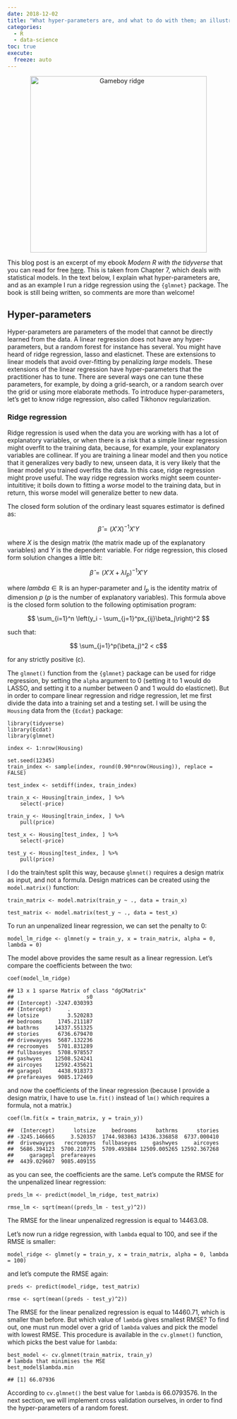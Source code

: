 ```yaml
---
date: 2018-12-02
title: "What hyper-parameters are, and what to do with them; an illustration with ridge regression"
categories:
  - R
  - data-science
toc: true
execute:
  freeze: auto
---
```



<div style="text-align:center;">
<p><a href="https://www.youtube.com/watch?v=13Gd5kpLzsw">
<img width = "400" src="../assets/img/ridge.jpg" title = "Gameboy ridge" width="80%" height="auto"></a></p>
</div>
<script type="text/javascript" async
  src="https://cdnjs.cloudflare.com/ajax/libs/mathjax/2.7.5/MathJax.js?config=TeX-MML-AM_CHTML">
</script>
<p>This blog post is an excerpt of my ebook <em>Modern R with the tidyverse</em> that you can read for
free <a href="https://b-rodrigues.github.io/modern_R/">here</a>. This is taken from Chapter 7, which deals
with statistical models. In the text below, I explain what hyper-parameters are, and as an example
I run a ridge regression using the <code>{glmnet}</code> package. The book is still being written, so
comments are more than welcome!</p>
<div id="hyper-parameters" class="section level2">
<h2>Hyper-parameters</h2>
<p>Hyper-parameters are parameters of the model that cannot be directly learned from the data.
A linear regression does not have any hyper-parameters, but a random forest for instance has several.
You might have heard of ridge regression, lasso and elasticnet. These are
extensions to linear models that avoid over-fitting by penalizing <em>large</em> models. These
extensions of the linear regression have hyper-parameters that the practitioner has to tune. There
are several ways one can tune these parameters, for example, by doing a grid-search, or a random
search over the grid or using more elaborate methods. To introduce hyper-parameters, let’s get
to know ridge regression, also called Tikhonov regularization.</p>
<div id="ridge-regression" class="section level3">
<h3>Ridge regression</h3>
<p>Ridge regression is used when the data you are working with has a lot of explanatory variables,
or when there is a risk that a simple linear regression might overfit to the training data, because,
for example, your explanatory variables are collinear.
If you are training a linear model and then you notice that it generalizes very badly to new,
unseen data, it is very likely that the linear model you trained overfits the data.
In this case, ridge regression might prove useful. The way ridge regression works might seem
counter-intuititive; it boils down to fitting a <em>worse</em> model to the training data, but in return,
this worse model will generalize better to new data.</p>
<p>The closed form solution of the ordinary least squares estimator is defined as:</p>

$$\widehat{\beta} = (X'X)^{-1}X'Y$$

<p>where $X$ is the design matrix (the matrix made up of the explanatory variables) and $Y$ is the
dependent variable. For ridge regression, this closed form solution changes a little bit:</p>

$$\widehat{\beta} = (X'X + \lambda I_p)^{-1}X'Y$$

<p>where $lambda \in \mathbb{R}$ is an hyper-parameter and $I_p$ is the identity matrix of dimension $p$
($p$ is the number of explanatory variables).
This formula above is the closed form solution to the following optimisation program:</p>

$$ \sum_{i=1}^n \left(y_i - \sum_{j=1}^px_{ij}\beta_j\right)^2 $$

<p>such that:</p>

$$ \sum_{j=1}^p(\beta_j)^2 < c$$

<p>for any strictly positive <span class="math inline">\(c\)</span>.</p>
<p>The <code>glmnet()</code> function from the <code>{glmnet}</code> package can be used for ridge regression, by setting
the <code>alpha</code> argument to 0 (setting it to 1 would do LASSO, and setting it to a number between
0 and 1 would do elasticnet). But in order to compare linear regression and ridge regression,
let me first divide the data into a training set and a testing set. I will be using the <code>Housing</code>
data from the <code>{Ecdat}</code> package:</p>
<pre class="r"><code>library(tidyverse)
library(Ecdat)
library(glmnet)</code></pre>
<pre class="r"><code>index &lt;- 1:nrow(Housing)

set.seed(12345)
train_index &lt;- sample(index, round(0.90*nrow(Housing)), replace = FALSE)

test_index &lt;- setdiff(index, train_index)

train_x &lt;- Housing[train_index, ] %&gt;% 
    select(-price)

train_y &lt;- Housing[train_index, ] %&gt;% 
    pull(price)

test_x &lt;- Housing[test_index, ] %&gt;% 
    select(-price)

test_y &lt;- Housing[test_index, ] %&gt;% 
    pull(price)</code></pre>
<p>I do the train/test split this way, because <code>glmnet()</code> requires a design matrix as input, and not
a formula. Design matrices can be created using the <code>model.matrix()</code> function:</p>
<pre class="r"><code>train_matrix &lt;- model.matrix(train_y ~ ., data = train_x)

test_matrix &lt;- model.matrix(test_y ~ ., data = test_x)</code></pre>
<p>To run an unpenalized linear regression, we can set the penalty to 0:</p>
<pre class="r"><code>model_lm_ridge &lt;- glmnet(y = train_y, x = train_matrix, alpha = 0, lambda = 0)</code></pre>
<p>The model above provides the same result as a linear regression. Let’s compare the coefficients between the two:</p>
<pre class="r"><code>coef(model_lm_ridge)</code></pre>
<pre><code>## 13 x 1 sparse Matrix of class &quot;dgCMatrix&quot;
##                       s0
## (Intercept) -3247.030393
## (Intercept)     .       
## lotsize         3.520283
## bedrooms     1745.211187
## bathrms     14337.551325
## stories      6736.679470
## drivewayyes  5687.132236
## recroomyes   5701.831289
## fullbaseyes  5708.978557
## gashwyes    12508.524241
## aircoyes    12592.435621
## garagepl     4438.918373
## prefareayes  9085.172469</code></pre>
<p>and now the coefficients of the linear regression (because I provide a design matrix, I have to use
<code>lm.fit()</code> instead of <code>lm()</code> which requires a formula, not a matrix.)</p>
<pre class="r"><code>coef(lm.fit(x = train_matrix, y = train_y))</code></pre>
<pre><code>##  (Intercept)      lotsize     bedrooms      bathrms      stories 
## -3245.146665     3.520357  1744.983863 14336.336858  6737.000410 
##  drivewayyes   recroomyes  fullbaseyes     gashwyes     aircoyes 
##  5686.394123  5700.210775  5709.493884 12509.005265 12592.367268 
##     garagepl  prefareayes 
##  4439.029607  9085.409155</code></pre>
<p>as you can see, the coefficients are the same. Let’s compute the RMSE for the unpenalized linear
regression:</p>
<pre class="r"><code>preds_lm &lt;- predict(model_lm_ridge, test_matrix)

rmse_lm &lt;- sqrt(mean((preds_lm - test_y)^2))</code></pre>
<p>The RMSE for the linear unpenalized regression is equal to 14463.08.</p>
<p>Let’s now run a ridge regression, with <code>lambda</code> equal to 100, and see if the RMSE is smaller:</p>
<pre class="r"><code>model_ridge &lt;- glmnet(y = train_y, x = train_matrix, alpha = 0, lambda = 100)</code></pre>
<p>and let’s compute the RMSE again:</p>
<pre class="r"><code>preds &lt;- predict(model_ridge, test_matrix)

rmse &lt;- sqrt(mean((preds - test_y)^2))</code></pre>
<p>The RMSE for the linear penalized regression is equal to 14460.71, which is smaller than before.
But which value of <code>lambda</code> gives smallest RMSE? To find out, one must run model over a grid of
<code>lambda</code> values and pick the model with lowest RMSE. This procedure is available in the <code>cv.glmnet()</code>
function, which picks the best value for <code>lambda</code>:</p>
<pre class="r"><code>best_model &lt;- cv.glmnet(train_matrix, train_y)
# lambda that minimises the MSE
best_model$lambda.min</code></pre>
<pre><code>## [1] 66.07936</code></pre>
<p>According to <code>cv.glmnet()</code> the best value for <code>lambda</code> is 66.0793576.
In the next section, we will implement cross validation ourselves, in order to find the hyper-parameters
of a random forest.</p>
